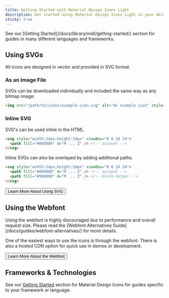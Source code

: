 ```yaml
---
title: Getting Started with Material Design Icons Light
description: Get started using Material Design Icons Light in your designs, app, or web site.
sticky: true
---
```


<Note>
  See our [Getting Started](/docs/library/mdil/getting-started/) section for guides in many different languages and frameworks.
</Note>

## Using SVGs

All icons are designed in vector and provided in SVG format.

### As an Image File

SVGs can be downloaded individually and included the same way as any bitmap image:

```html
<img src="/path/to/icons/example-icon.svg" alt="An example icon" style="width:24px;height:24px" />
```

### Inline SVG

SVG's can be used inline in the HTML.

```html
<svg style="width:24px;height:24px" viewBox="0 0 24 24">
  <path fill="#000000" d="M ... Z" /> <!-- account -->
</svg>
```

Inline SVGs can also be overlayed by adding additional paths.

```html
<svg style="width:24px;height:24px" viewBox="0 0 24 24">
  <path fill="#000000" d="M ... Z" /> <!-- account -->
  <path fill="#990000" d="M ... Z" /> <!-- block-helper -->
</svg>
```

<Button href='/docs/library/mdil/getting-started/svg' startIcon='mdi:svg'>
  Learn More About Using SVG
</Button>

## Using the Webfont

<Note type='warning'>
  Using the webfont is highly discouraged due to performance and overall request size. Please read the [Webfont Alternatives Guide](/docs/guides/webfont-alternatives/) for more details.
</Note>

One of the easiest ways to use the icons is through the webfont. There is also a hosted CDN option for quick use in demos or development.

<Button href='/docs/library/mdil/getting-started/webfont' startIcon='mdi:language-html5'>
  Learn More About the Webfont
</Button>

## Frameworks & Technologies

See our [Getting Started](/docs/library/mdil/getting-started/) section for Material Design Icons for guides specific to your framework or language.
